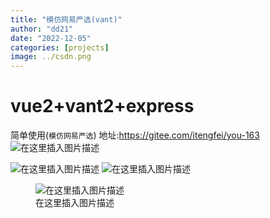 ```yaml
---
title: "模仿网易严选(vant)"
author: "dd21"
date: "2022-12-05" 
categories: [projects]
image: ../csdn.png
---
```




# vue2+vant2+express
简单使用(`模仿网易严选`)
地址:[https://gitee.com/itengfei/you-163](https://gitee.com/itengfei/you-163)
![在这里插入图片描述](https://img-blog.csdnimg.cn/3868977d478448f8bcf20f1fa2fdddcb.png?x-oss-process=image/watermark,type_d3F5LXplbmhlaQ,shadow_50,text_Q1NETiBA5aSn5q-beg==,size_20,color_FFFFFF,t_70,g_se,x_16)

![在这里插入图片描述](https://img-blog.csdnimg.cn/395b01f767954ef9b4c4280ef260652a.png?x-oss-process=image/watermark,type_d3F5LXplbmhlaQ,shadow_50,text_Q1NETiBA5aSn5q-beg==,size_20,color_FFFFFF,t_70,g_se,x_16)
![在这里插入图片描述](https://img-blog.csdnimg.cn/fd356fd9a32d4393865bbfc58fb23c09.png?x-oss-process=image/watermark,type_d3F5LXplbmhlaQ,shadow_50,text_Q1NETiBA5aSn5q-beg==,size_19,color_FFFFFF,t_70,g_se,x_16)

![在这里插入图片描述](https://img-blog.csdnimg.cn/f2dd1a8f7bb24bbf93a61bd6bd2381d3.png?x-oss-process=image/watermark,type_d3F5LXplbmhlaQ,shadow_50,text_Q1NETiBA5aSn5q-beg==,size_19,color_FFFFFF,t_70,g_se,x_16)

